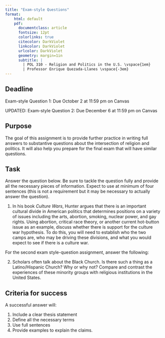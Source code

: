 ```yaml
---
title: "Exam-style Questions"
format:
    html: default
    pdf: 
      documentclass: article
      fontsize: 12pt
      colorlinks: true
      citecolor: DarkViolet
      linkcolor: DarkViolet
      urlcolor: DarkViolet
      geometry: margin=1in
      subtitle: | 
        | POL 310 - Religion and Politics in the U.S. \vspace{1em}
        | Professor Enrique Quezada-Llanes \vspace{-3em}
---
```


:::{.callout-important}
## Deadline

Exam-style Question 1: Due October 2 at 11:59 pm on Canvas

UPDATED: Exam-style Question 2: Due December 6 at 11:59 pm on Canvas

:::


## Purpose

The goal of this assignment is to provide further practice in writing full answers to substantive questions about the intersection of religion and politics. It will also help you prepare for the final exam that will have similar questions.



## Task

Answer the question below. Be sure to tackle the question fully and provide all the necessary pieces of information. Expect to use at minimum of four sentences (this is not a requirement but it may be necessary to actually answer the question).

1. In his book *Culture Wars*, Hunter argues that there is an important cultural divide in American politics that determines positions on a variety of issues including the arts, abortion, smoking, nuclear power, and gay rights. Using abortion, critical race theory, or another current hot-button issue as an example, discuss whether there is support for the culture war hypothesis. To do this, you will need to establish who the two camps are, who may be driving these divisions, and what you would expect to see if there is a culture war.


For the second exam style-question assignment, answer the following:

2. Scholars often talk about the Black Church. Is there such a thing as a Latino/Hispanic Church? Why or why not? Compare and contrast the experiences of these minority groups with religious institutions in the United States.


## Criteria for success

A successful answer will:

1. Include a clear thesis statement
2. Define all the necessary terms
3. Use full sentences
4. Provide examples to explain the claims.



